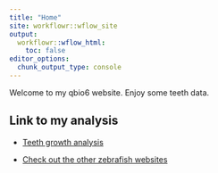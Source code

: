 ---
title: "Home"
site: workflowr::wflow_site
output:
  workflowr::wflow_html:
    toc: false
editor_options:
  chunk_output_type: console
---

Welcome to my qbio6 website. Enjoy some teeth data.


## Link to my analysis

* [Teeth growth analysis](teeth.html)

* [Check out the other zebrafish websites](https://hmhiero.github.io/myproject/index.html)
